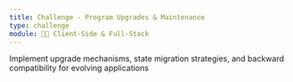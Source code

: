 ```yaml
---
title: Challenge - Program Upgrades & Maintenance
type: challenge
module: 🧑‍💻 Client-Side & Full-Stack
---
```


Implement upgrade mechanisms, state migration strategies, and backward compatibility for evolving applications
